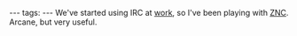 ---
tags:
---
We've started using IRC at [[work]], so I've been playing with [[ZNC]]. Arcane, but very useful.
